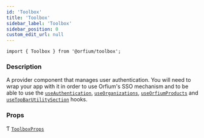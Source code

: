 ```yaml
---
id: 'Toolbox'
title: 'Toolbox'
sidebar_label: 'Toolbox'
sidebar_position: 0
custom_edit_url: null
---
```



`import { Toolbox } from '@orfium/toolbox';`

### Description

A provider component that manages user authentication. You will need to wrap your app with it in order to use Orfium's
SSO mechanism and to be able to use the [`useAuthentication`](../hooks/useAuthentication),
[`useOrganizations`](../hooks/useOrganizations), [`useOrfiumProducts`](../hooks/useOrfiumProducts) and [`useTopBarUtilitySection`](../hooks/useTopBarUtilitySection) hooks.

### Props

Ƭ [`ToolboxProps`](../types/ToolboxProps)

<Type />
